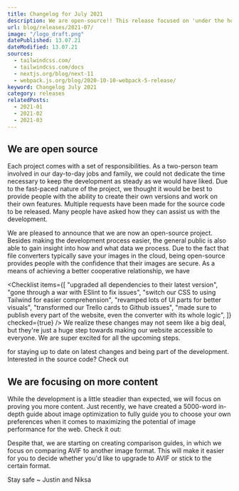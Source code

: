 ```yaml
---
title: Changelog for July 2021
description: We are open-source!! This release focused on 'under the hood' changes, like upgrading dependencies, switching to TailwindCSS and moving to NextJS 11.
url: blog/releases/2021-07/
image: "/logo_draft.png"
datePublished: 13.07.21
dateModified: 13.07.21
sources:
  - tailwindcss.com/
  - tailwindcss.com/docs
  - nextjs.org/blog/next-11
  - webpack.js.org/blog/2020-10-10-webpack-5-release/
keyword: Changelog July 2021
category: releases
relatedPosts:
  - 2021-01
  - 2021-02
  - 2021-03
---
```


## We are open source

Each project comes with a set of responsibilities. As a two-person team involved in our day-to-day jobs and family, we could not dedicate the time necessary to keep the development as steady as we would have liked. Due to the fast-paced nature of the project, we thought it would be best to provide people with the ability to create their own versions and work on their own features. Multiple requests have been made for the source code to be released. Many people have asked how they can assist us with the development.

We are pleased to announce that we are now an open-source project. Besides making the development process easier, the general public is also able to gain insight into how and what data we process. Due to the fact that file converters typically save your images in the cloud, being open-source provides people with the confidence that their images are secure. As a means of achieving a better cooperative relationship, we have

<Checklist
  items={[
    "upgraded all dependencies to their latest version",
    "gone through a war with ESlint to fix issues",
    "switch our CSS to using Tailwind for easier comprehension",
    "revamped lots of UI parts for better visuals",
    "transformed our Trello cards to Github issues",
    "made sure to publish every part of the website, even the converter with its whole logic",
  ]}
  checked={true}
/>
We realize these changes may not seem like a big deal, but they're just a huge step
towards making our website accessible to everyone. We are super excited for all the
upcoming steps.
<Link text="Join our Discord" link="discord.com/invite/6w42YpF5hm" ext />
for staying up to date on latest changes and being part of the development. Interested
in the source code? Check out
<Link text="Github." link="github.com/justinschmitz97/avif.io/" ext />

## We are focusing on more content

While the development is a little steadier than expected, we will focus on proving you more content. Just recently, we have created a 5000-word in-depth guide about image optimization to fully guide you to choose your own preferences when it comes to maximizing the potential of image performance for the web. Check it out:

<Link
  text="Image Web Performance Guide"
  link="/blog/articles/optimize-images-for-web-performance/"
/>

Despite that, we are starting on creating comparison guides, in which we focus on comparing AVIF to another image format. This will make it easier for you to decide whether you'd like to upgrade to AVIF or stick to the certain format.

<Link
  text="Explore our current comparison articles here"
  link="/blog/#comparisons"
/>

Stay safe ~ Justin and Niksa
